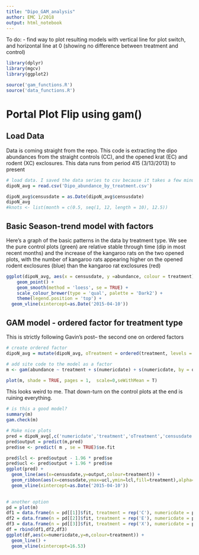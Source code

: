 ```yaml
---
title: "Dipo_GAM_analysis"
author: EMC 1/2018
output: html_notebook
---
```

To do:
  - find way to plot resulting models with vertical line for plot switch, and horizontal line at 0 (showing no difference between treatment and control)


```r
library(dplyr)
library(mgcv)
library(ggplot2)

source('gam_functions.R')
source('data_functions.R')
```

# Portal Plot Flip using gam()


## Load Data

Data is coming straight from the repo. This code is extracting the dipo 
abundances from the straight controls (CC), and the opened krat (EC) and rodent 
(XC) exclosures. This data runs from period 415 (3/13/2013) to present

```r
# load data. I saved the data series to csv because it takes a few minutes to create them from scratch from create_data_series.R
dipoN_avg = read.csv('Dipo_abundance_by_treatment.csv')

dipoN_avg$censusdate = as.Date(dipoN_avg$censusdate)
dipoN_avg
#knots <- list(month = c(0.5, seq(1, 12, length = 10), 12.5))
```


## Basic Season-trend model with factors

Here's a graph of the basic patterns in the data by treatment type. We see
the pure control plots (green) are relative stable through time (dip in most 
recent months) and the increase of the kangaroo rats on the two opened plots, 
with the number of kangaroo rats appearing higher on the opened rodent 
exclosures (blue) than the kangaroo rat exclosures (red)


```r
ggplot(dipoN_avg, aes(x = censusdate, y =abundance, colour = treatment)) +
    geom_point() +
    geom_smooth(method = 'loess', se = TRUE) +
    scale_colour_brewer(type = 'qual', palette = 'Dark2') +
    theme(legend.position = 'top') +
  geom_vline(xintercept=as.Date('2015-04-10'))
```

## GAM model - ordered factor for treatment type

This is strictly following Gavin's post-- the second one on ordered factors

```r
# create ordered factor
dipoN_avg = mutate(dipoN_avg, oTreatment = ordered(treatment, levels = c('CC','EC','XC')))

# add site code to the model as a factor
m <- gam(abundance ~ treatment + s(numericdate) + s(numericdate, by = oTreatment), data = dipoN_avg, method='REML')

plot(m, shade = TRUE, pages = 1,  scale=0,seWithMean = T)

```

This looks weird to me. That down-turn on the control plots at the end is ruining everything.

 
```r
# is this a good model?
summary(m)
gam.check(m)

```

```r
# Make nice plots
pred = dipoN_avg[,c('numericdate','treatment','oTreatment','censusdate')]
pred$output = predict(m,pred)
pred$se <- predict( m , se = TRUE)$se.fit

pred$lcl <- pred$output - 1.96 * pred$se
pred$ucl <- pred$output + 1.96 * pred$se
ggplot(pred) +
  geom_line(aes(x=censusdate,y=output,colour=treatment)) +
  geom_ribbon(aes(x=censusdate,ymax=ucl,ymin=lcl,fill=treatment),alpha=.5) +
  geom_vline(xintercept=as.Date('2015-04-10'))
  

# another option
pd = plot(m)
df1 = data.frame(n = pd[[1]]$fit, treatment = rep('C'), numericdate = pd[[1]]$x)
df2 = data.frame(n = pd[[2]]$fit, treatment = rep('E'), numericdate = pd[[2]]$x)
df3 = data.frame(n = pd[[3]]$fit, treatment = rep('X'), numericdate = pd[[3]]$x)
df = rbind(df1,df2,df3)
ggplot(df,aes(x=numericdate,y=n,colour=treatment)) +
  geom_line() +
  geom_vline(xintercept=16.53)
```
